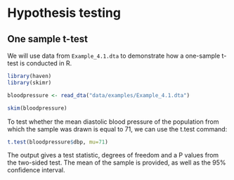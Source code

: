 # Hypothesis testing

## One sample t-test

We will use data from `Example_4.1.dta` to demonstrate how a one-sample t-test is conducted in R.

```r
library(haven)
library(skimr)

bloodpressure <- read_dta("data/examples/Example_4.1.dta")

skim(bloodpressure)
```

To test whether the mean diastolic blood pressure of the population from which the sample was drawn is equal to 71, we can use the t.test command:

```r
t.test(bloodpressure$dbp, mu=71)
```

The output gives a test statistic, degrees of freedom and a P values from the two-sided test. The mean of the sample is provided, as well as the 95% confidence interval.
